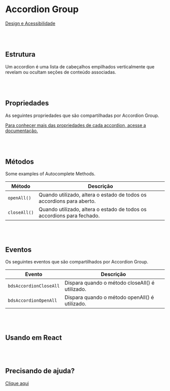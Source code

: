 
# Accordion Group

[Design e Acessibilidade](https://www.figma.com/design/2bBnJVKkG09JPWCFBIcD1y/%5BDS%5D-Components?m=auto&node-id=2813-172344&t=TyXNmrAZbhl7DmWw-1)

<br></br>
## Estrutura

Um accordion é uma lista de cabeçalhos empilhados verticalmente que revelam ou ocultam seções de conteúdo associadas.

<Canvas of={AccordionGroupStories.Properties} >
</Canvas>

<Meta isTemplate />

<br></br>
## Propriedades

As seguintes propriedades que são compartilhadas por Accordion Group.

<Controls />

[Para conhecer mais das propriedades de cada accordion, acesse a documentação.](https://takenet.github.io/blip-ds/?path=/docs/components-accordion--vis%C3%A3o-geral)

<br></br>
## Métodos

Some examples of Autocomplete Methods.

<table>
  <thead>
    <tr>
      <th>Método</th>
      <th>Descrição</th>
    </tr>
  </thead>
  <tbody>
    <tr>
      <td><code>openAll()</code></td>
      <td>Quando utilizado, altera o estado de todos os accordions para aberto.</td>
    </tr>
    <tr>
      <td><code>closeAll()</code></td>
      <td>Quando utilizado, altera o estado de todos os accordions para fechado.</td>
    </tr>
  </tbody>
</table>

<Source of={AccordionGroupStories.Methods} />

<br></br>
## Eventos

Os seguintes eventos que são compartilhados por Accordion Group.

<table>
  <thead>
    <tr>
      <th>Evento</th>
      <th>Descrição</th>
    </tr>
  </thead>
  <tbody>
    <tr>
      <td><code>bdsAccordionCloseAll</code></td>
      <td>Dispara quando o método closeAll() é utilizado.</td>
    </tr>
     <tr>
      <td><code>bdsAccordionOpenAll</code></td>
      <td>Dispara quando o método openAll() é utilizado.</td>
    </tr>
  </tbody>
</table>

<Source of={AccordionGroupStories.Events} />

<br></br>
## Usando em React

<Source of={AccordionGroupStories.FrameworkReact} />

<br></br>
## Precisando de ajuda?

[Clique aqui](https://forms.office.com/pages/responsepage.aspx?id=fQgudqz_hkmkiN8fsW3D04FPveTUN6NPh7nFTSJcXYlUODhaNkU1VTMyWFNMNU1FQ0JJMkVYTEw5SC4u)
